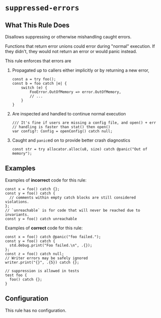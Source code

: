 # `suppressed-errors`

<RuleBanner category="suspicious" default="warning" />

## What This Rule Does

Disallows suppressing or otherwise mishandling caught errors.

Functions that return error unions could error during "normal" execution.
If they didn't, they would not return an error or would panic instead.

This rule enforces that errors are

1. Propagated up to callers either implicitly or by returning a new error,
   ```zig
   const a = try foo();
   const b = foo catch |e| {
       switch (e) {
           FooError.OutOfMemory => error.OutOfMemory,
           // ...
       }
   }
   ```
2. Are inspected and handled to continue normal execution
   ```zig
   /// It's fine if users are missing a config file, and open() + err
   // handling is faster than stat() then open()
   var config?: Config = openConfig() catch null;
   ```
3. Caught and `panic`ed on to provide better crash diagnostics
   ```zig
   const str = try allocator.alloc(u8, size) catch @panic("Out of memory");
   ```

## Examples

Examples of **incorrect** code for this rule:

```zig
const x = foo() catch {};
const y = foo() catch {
  // comments within empty catch blocks are still considered violations.
};
// `unreachable` is for code that will never be reached due to invariants.
const y = foo() catch unreachable
```

Examples of **correct** code for this rule:

```zig
const x = foo() catch @panic("foo failed.");
const y = foo() catch {
  std.debug.print("Foo failed.\n", .{});
};
const z = foo() catch null;
// Writer errors may be safely ignored
writer.print("{}", .{5}) catch {};

// suppression is allowed in tests
test foo {
  foo() catch {};
}
```

## Configuration

This rule has no configuration.
